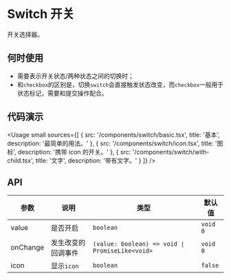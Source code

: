 
# Switch 开关

开关选择器。

## 何时使用

- 需要表示开关状态/两种状态之间的切换时；
- 和`checkbox`的区别是，切换`switch`会直接触发状态改变，而`checkbox`一般用于状态标记，需要和提交操作配合。

## 代码演示

<Usage
  small
  sources={[
    {
      src: '/components/switch/basic.tsx',
      title: '基本',
      description: '最简单的用法。'
    },
    {
      src: '/components/switch/icon.tsx',
      title: '图标',
      description: '携带 icon 的开关。'
    },
    {
      src: '/components/switch/with-child.tsx',
      title: '文字',
      description: '带有文字。'
    }
  ]}
/>

## API

| 参数     | 说明               | 类型                                            | 默认值   |
| -------- | ------------------ | ----------------------------------------------- | -------- |
| value    | 是否开启           | `boolean`                                       | `void 0` |
| onChange | 发生改变的回调事件 | `(value: boolean) => void \| PromiseLike<void>` | `void 0` |
| icon     | 显示`icon`         | `boolean`                                       | `false`  |
